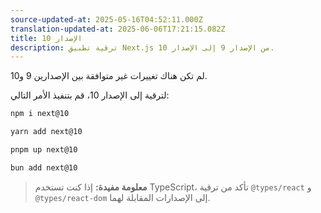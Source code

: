 ```yaml
---
source-updated-at: 2025-05-16T04:52:11.000Z
translation-updated-at: 2025-06-06T17:21:15.082Z
title: الإصدار 10
description: ترقية تطبيق Next.js من الإصدار 9 إلى الإصدار 10.
---
```


لم تكن هناك تغييرات غير متوافقة بين الإصدارين 9 و10.

لترقية إلى الإصدار 10، قم بتنفيذ الأمر التالي:

```bash filename="Terminal"
npm i next@10
```

```bash filename="Terminal"
yarn add next@10
```

```bash filename="Terminal"
pnpm up next@10
```

```bash filename="Terminal"
bun add next@10
```

> **معلومة مفيدة:** إذا كنت تستخدم TypeScript، تأكد من ترقية `@types/react` و `@types/react-dom` إلى الإصدارات المقابلة لهما.